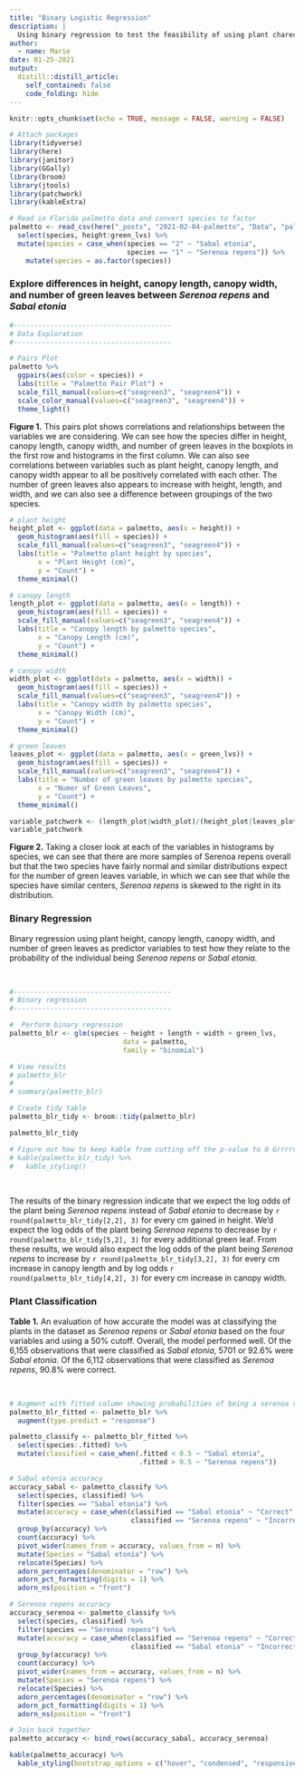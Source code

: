 ```yaml
---
title: "Binary Logistic Regression"
description: |
  Using binary regression to test the feasibility of using plant charecteristics to classify palmetto species.
author:
  - name: Marie
date: 01-25-2021
output:
  distill::distill_article:
    self_contained: false
    code_folding: hide
---
```



```r
knitr::opts_chunk$set(echo = TRUE, message = FALSE, warning = FALSE)

# Attach packages
library(tidyverse)
library(here)
library(janitor)
library(GGally)
library(broom)
library(jtools)
library(patchwork)
library(kableExtra)

# Read in Florida palmetto data and convert species to factor
palmetto <- read_csv(here("_posts", "2021-02-04-palmetto", "Data", "palmetto.csv")) %>% 
  select(species, height:green_lvs) %>% 
  mutate(species = case_when(species == "2" ~ "Sabal etonia",
                             species == "1" ~ "Serenoa repens")) %>% 
    mutate(species = as.factor(species))

```

### Explore differences in height, canopy length, canopy width, and number of green leaves between *Serenoa repens* and *Sabal etonia*
```r

#---------------------------------------
# Data Exploration
#---------------------------------------

# Pairs Plot
palmetto %>% 
  ggpairs(aes(color = species)) +
  labs(title = "Palmetto Pair Plot") +
  scale_fill_manual(values=c("seagreen3", "seagreen4")) +
  scale_color_manual(values=c("seagreen3", "seagreen4")) +
  theme_light()

```

**Figure 1.** This pairs plot shows correlations and relationships between the variables we are considering. We can see how the species differ in height, canopy length, canopy width, and number of green leaves in the boxplots in the first row and histograms in the first column. We can also see correlations between variables such as plant height, canopy length, and canopy width appear to all be positively correlated with each other. The number of green leaves also appears to increase with height, length, and width, and we can also see a difference between groupings of the two species.


```r
# plant height
height_plot <- ggplot(data = palmetto, aes(x = height)) +
  geom_histogram(aes(fill = species)) +
  scale_fill_manual(values=c("seagreen3", "seagreen4")) +
  labs(title = "Palmetto plant height by species",
       x = "Plant Height (cm)",
       y = "Count") +
  theme_minimal()

# canopy length
length_plot <- ggplot(data = palmetto, aes(x = length)) +
  geom_histogram(aes(fill = species)) +
  scale_fill_manual(values=c("seagreen3", "seagreen4")) +
  labs(title = "Canopy length by palmetto species",
       x = "Canopy Length (cm)",
       y = "Count") +
  theme_minimal()

# canopy width
width_plot <- ggplot(data = palmetto, aes(x = width)) +
  geom_histogram(aes(fill = species)) +
  scale_fill_manual(values=c("seagreen3", "seagreen4")) +
  labs(title = "Canopy width by palmetto species",
       x = "Canopy Width (cm)",
       y = "Count") +
  theme_minimal()

# green leaves
leaves_plot <- ggplot(data = palmetto, aes(x = green_lvs)) +
  geom_histogram(aes(fill = species)) +
  scale_fill_manual(values=c("seagreen3", "seagreen4")) +
  labs(title = "Number of green leaves by palmetto species",
       x = "Numer of Green Leaves",
       y = "Count") +
  theme_minimal()

variable_patchwork <- (length_plot|width_plot)/(height_plot|leaves_plot)
variable_patchwork

```

**Figure 2.** Taking a closer look at each of the variables in histograms by species, we can see that there are more samples of Serenoa repens overall but that the two species have fairly normal and similar distributions expect for the number of green leaves variable, in which we can see that while the species have similar centers, *Serenoa repens* is skewed to the right in its distribution.


### Binary Regression 
Binary regression using plant height, canopy length, canopy width, and number of green leaves as predictor variables to test how they relate to the probability of the individual being *Serenoa repens* or *Sabal etonia*.

<br>

```r
#---------------------------------------
# Binary regression
#---------------------------------------

#  Perform binary regression
palmetto_blr <- glm(species ~ height + length + width + green_lvs, 
                            data = palmetto, 
                            family = "binomial")

# View results
# palmetto_blr
# 
# summary(palmetto_blr)

# Create tidy table
palmetto_blr_tidy <- broom::tidy(palmetto_blr)

palmetto_blr_tidy

# Figure out how to keep kable from cutting off the p-value to 0 Grrrrr
# kable(palmetto_blr_tidy) %>% 
#   kable_styling()

```

<br>

The results of the binary regression indicate that we expect the log odds of the plant being *Serenoa repens* instead of *Sabal etonia* to decrease by `r round(palmetto_blr_tidy[2,2], 3)` for every cm gained in height. We'd expect the log odds of the plant being *Serenoa repens* to decrease by `r round(palmetto_blr_tidy[5,2], 3)` for every additional green leaf. From these results, we would also expect the log odds of the plant being *Serenoa repens* to increase by `r round(palmetto_blr_tidy[3,2], 3)` for every cm increase in canopy length and by log odds `r round(palmetto_blr_tidy[4,2], 3)` for every cm increase in canopy width.

### Plant Classification

**Table 1.** An evaluation of how accurate the model was at classifying the plants in the dataset as *Serenoa repens* or  *Sabal etonia* based on the four variables and using a 50% cutoff. Overall, the model performed well. Of the 6,155 observations that were classified as *Sabal etonia*, 5701 or 92.6% were *Sabal etonia*. Of the 6,112 observations that were classified as *Serenoa repens*, 90.8% were correct.

<br>

```r

# Augment with fitted column showing probabilities of being a serenoa repens for each observation
palmetto_blr_fitted <- palmetto_blr %>% 
  augment(type.predict = "response")

palmetto_classify <- palmetto_blr_fitted %>% 
  select(species:.fitted) %>% 
  mutate(classified = case_when(.fitted < 0.5 ~ "Sabal etonia",
                                .fitted > 0.5 ~ "Serenoa repens"))

# Sabal etonia accuracy
accuracy_sabal <- palmetto_classify %>% 
  select(species, classified) %>% 
  filter(species == "Sabal etonia") %>% 
  mutate(accuracy = case_when(classified == "Sabal etonia" ~ "Correct",
                              classified == "Serenoa repens" ~ "Incorrect"))%>% 
  group_by(accuracy) %>% 
  count(accuracy) %>% 
  pivot_wider(names_from = accuracy, values_from = n) %>% 
  mutate(Species = "Sabal etonia") %>% 
  relocate(Species) %>% 
  adorn_percentages(denominator = "row") %>% 
  adorn_pct_formatting(digits = 1) %>%
  adorn_ns(position = "front")

# Serenoa repens accuracy
accuracy_serenoa <- palmetto_classify %>% 
  select(species, classified) %>% 
  filter(species == "Serenoa repens") %>% 
  mutate(accuracy = case_when(classified == "Serenoa repens" ~ "Correct",
                              classified == "Sabal etonia" ~ "Incorrect")) %>% 
  group_by(accuracy) %>% 
  count(accuracy) %>% 
  pivot_wider(names_from = accuracy, values_from = n) %>% 
  mutate(Species = "Serenoa repens") %>% 
  relocate(Species) %>% 
  adorn_percentages(denominator = "row") %>% 
  adorn_pct_formatting(digits = 1) %>%
  adorn_ns(position = "front")

# Join back together
palmetto_accuracy <- bind_rows(accuracy_sabal, accuracy_serenoa)

kable(palmetto_accuracy) %>% 
  kable_styling(bootstrap_options = c("hover", "condensed", "responsive"))


```

